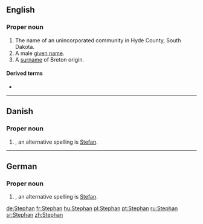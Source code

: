 ==English==
{{wikipedia|Stephan}}

===Proper noun===
{{en-proper noun}}

# The name of an unincorporated community in Hyde County, South Dakota.
# A male [[given name]].
# A [[surname]] of Breton origin.

====Derived terms====
* {{l|en|stephanite}}

----

==Danish==

===Proper noun===
{{head|da|proper noun}}

# {{given name|male|lang=da}}, an alternative spelling is [[Stefan]].

----

==German==

===Proper noun===
{{de-proper noun|m}}

# {{given name|male|lang=de}}, an alternative spelling is [[Stefan]].

[[de:Stephan]]
[[fr:Stephan]]
[[hu:Stephan]]
[[pl:Stephan]]
[[pt:Stephan]]
[[ru:Stephan]]
[[sr:Stephan]]
[[zh:Stephan]]